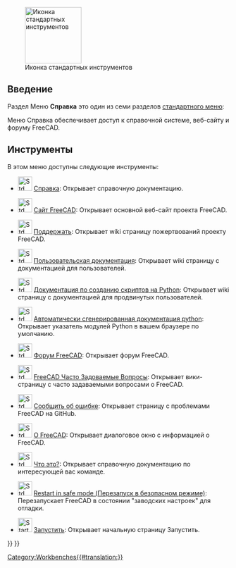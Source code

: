 <languages/>

{{Docnav/ru
|[[Std_Windows_Menu/ru|Раздел Меню Окна]]
|
|[[Std_Base/ru|Стандартные команды и инструменты]]
|IconL=
|IconR=
|IconC=Freecad.svg
}}

[[Image:Freecad.svg|thumb|128px|Иконка стандартных инструментов]]

{{TOCright}}

<span id="Introduction"></span>
==Введение==

Раздел Меню '''Справка''' это один из семи разделов [[Standard_Menu/ru|стандартного меню]]:

<!--Перевод данного блока должен быть идентичным названиям меню в реальной программе.-->
{{StdMenu
|
[[Std_File_Menu/ru|<u>Ф</u>айл]]
&nbsp;&nbsp;&nbsp;
[[Std_Edit_Menu/ru|<u>П</u>равка]]
&nbsp;&nbsp;&nbsp;
[[Std_View_Menu/ru|<u>В</u>ид]]
&nbsp;&nbsp;&nbsp;
[[Std_Tools_Menu/ru|<u>И</u>нструменты]]
&nbsp;&nbsp;&nbsp;
[[Std_Macro_Menu/ru|<u>М</u>акросы]]
&nbsp;&nbsp;&nbsp;
[[Std_Windows_Menu/ru|Окна]]
&nbsp;&nbsp;&nbsp;
[[Std_Help_Menu/ru|<u>С</u>правка]]
}}

Меню Справка обеспечивает доступ к справочной системе, веб-сайту и форуму FreeCAD.

<span id="Tools"></span>
==Инструменты==

В этом меню доступны следующие инструменты:

* [[File:Std_OnlineHelp.svg|32px]] [[Std_OnlineHelp/ru|Справка]]: Открывает справочную документацию.

* [[File:Std_FreeCADWebsite.svg|32px]] [[Std_FreeCADWebsite/ru|Сайт FreeCAD]]: Открывает основной веб-сайт проекта FreeCAD.

* [[File:Std_FreeCADDonation.svg|32px]] [[Std_FreeCADDonation/ru|Поддержать]]: Открывает wiki страницу пожертвований проекту FreeCAD.

* [[File:Std_FreeCADUserHub.svg|32px]] [[Std_FreeCADUserHub/ru|Пользовательская документация]]: Открывает wiki страницу с документацией для пользователей.

* [[File:Std_FreeCADPowerUserHub.svg|32px]] [[Std_FreeCADPowerUserHub/ru|Документация по созданию скриптов на Python]]: Открывает wiki страницу с документацией для продвинутых пользователей.

* [[File:Std_PythonHelp.svg|32px]] [[Std_PythonHelp/ru|Автоматически сгенерированная документация python]]: Открывает указатель модулей Python в вашем браузере по умолчанию.

* [[File:Std_FreeCADForum.svg|32px]] [[Std_FreeCADForum/ru|Форум FreeCAD]]: Открывает форум FreeCAD.

* [[File:Std_FreeCADFAQ.svg|32px]] [[Std_FreeCADFAQ/ru|FreeCAD Часто Задоваемые Вопросы]]: Открывает вики-страницу с часто задаваемыми вопросами о FreeCAD.

* [[File:Std_ReportBug.svg|32px]] [[Std_ReportBug/ru|Сообщить об ошибке]]: Открывает страницу с проблемами FreeCAD на GitHub.

* [[File:Std_About.svg|32px]] [[Std_About/ru|О FreeCAD]]: Открывает диалоговое окно с информацией о FreeCAD.

* [[File:Std_WhatsThis.svg|32px]] [[Std_WhatsThis/ru|Что это?]]: Открывает справочную документацию по интересующей вас команде.

* [[File:Std_RestartInSafeMode.svg|32px]] [[Std_RestartInSafeMode/ru|Restart in safe mode (Перезапуск в безопасном режиме)]]: Перезапускает FreeCAD в состоянии "заводских настроек" для отладки. {{Version/ru|1.0}}

* [[File:Start_Start.svg|32px]] [[Start_Start/ru|Запустить]]: Открывает начальную страницу Запустить. {{Version/ru|1.0}}


{{Docnav/ru
|[[Std_Windows_Menu/ru|Раздел Меню Окна]]
|
|[[Std_Base/ru|Стандартные команды и инструменты]]
|IconL=
|IconR=
|IconC=Freecad.svg
}}

{{Std_Base_navi{{#translation:}}}}
{{Userdocnavi{{#translation:}}}}
[[Category:Workbenches{{#translation:}}]]